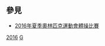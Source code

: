 == 參見 ==
* [[2016年夏季奧林匹克運動會體操比賽|2016年夏季奧林匹克運動會體操比賽]]
{{Commons category|2016 Summer Olympics Gymnasts}}

[[Category:各年夏季奧林匹克運動會體操運動員|2016]]
[[Category:2016年夏季奧林匹克運動會運動員|G]]